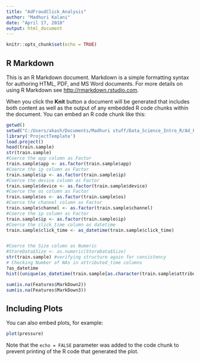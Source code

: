 ---
title: "AdFraudClick_Analysis"
author: "Madhuri Kalani"
date: "April 17, 2018"
output: html_document
---

```{r setup, include=FALSE}
knitr::opts_chunk$set(echo = TRUE)
```

## R Markdown

This is an R Markdown document. Markdown is a simple formatting syntax for authoring HTML, PDF, and MS Word documents. For more details on using R Markdown see <http://rmarkdown.rstudio.com>.

When you click the **Knit** button a document will be generated that includes both content as well as the output of any embedded R code chunks within the document. You can embed an R code chunk like this:

```{r test}

getwd()
setwd("C:/Users/akash/Documents/Madhuri stuff/Data_Science_Intro_R/Ad_Fraud_Detection")
library('ProjectTemplate')
load.project()
head(train.sample)
str(train.sample)
#Coerce the app column as Factor
train.sample$app <- as.factor(train.sample$app)
#Coerce the ip column as Factor
train.sample$ip <- as.factor(train.sample$ip)
#Coerce the device column as Factor
train.sample$device <- as.factor(train.sample$device)
#Coerce the os column as Factor
train.sample$os <- as.factor(train.sample$os)
#Coerce the channel column as Factor
train.sample$channel <- as.factor(train.sample$channel)
#Coerce the ip column as Factor
train.sample$ip <- as.factor(train.sample$ip)
#Coerce the click_time column as datetime
train.sample$click_time <- as_datetime(train.sample$click_time)


#Coerce the Size column as Numeric
#StoreData$Size <- as.numeric(StoreData$Size) 
str(train.sample) #verifying structure again for consistency
# Checking Number of NAs in attributed_time columns
?as_datetime
hist((unique(as_datetime(train.sample[as.character(train.sample$attributed_time) != "",'attributed_time']))),"days",x_lab="date1",freq = TRUE)

sum(is.na(Features$MarkDown2))
sum(is.na(Features$MarkDown3))
```

## Including Plots

You can also embed plots, for example:

```{r pressure, echo=FALSE}
plot(pressure)
```

Note that the `echo = FALSE` parameter was added to the code chunk to prevent printing of the R code that generated the plot.
